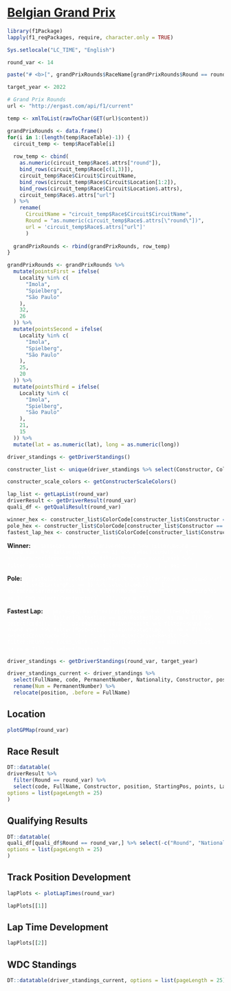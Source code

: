 # <b>[Belgian Grand Prix](http://en.wikipedia.org/wiki/2022_Belgian_Grand_Prix)</b>

```r
library(f1Package)
lapply(f1_reqPackages, require, character.only = TRUE) 

Sys.setlocale("LC_TIME", "English")
```

```r
round_var <- 14

paste("# <b>[", grandPrixRounds$RaceName[grandPrixRounds$Round == round_var], "](", grandPrixRounds$url[round_var], ")</b>", sep = "")

target_year <- 2022
```

```r
# Grand Prix Rounds
url <- "http://ergast.com/api/f1/current"

temp <- xmlToList(rawToChar(GET(url)$content))

grandPrixRounds <- data.frame()
for(i in 1:(length(temp$RaceTable)-1)) {
  circuit_temp <- temp$RaceTable[i]
  
  row_temp <- cbind(
    as.numeric(circuit_temp$Race$.attrs["round"]),
    bind_rows(circuit_temp$Race[c(1,3)]),
    circuit_temp$Race$Circuit$CircuitName,
    bind_rows(circuit_temp$Race$Circuit$Location[1:2]),
    bind_rows(circuit_temp$Race$Circuit$Location$.attrs),
    circuit_temp$Race$.attrs["url"]
  ) %>%
    rename(
      CircuitName = "circuit_temp$Race$Circuit$CircuitName",
      Round = "as.numeric(circuit_temp$Race$.attrs[\"round\"])",
      url = 'circuit_temp$Race$.attrs["url"]'
      )
  
  grandPrixRounds <- rbind(grandPrixRounds, row_temp)
}

grandPrixRounds <- grandPrixRounds %>%
  mutate(pointsFirst = ifelse(
    Locality %in% c(
      "Imola",
      "Spielberg",
      "São Paulo"
    ),
    32,
    26
  )) %>%
  mutate(pointsSecond = ifelse(
    Locality %in% c(
      "Imola",
      "Spielberg",
      "São Paulo"
    ),
    25,
    20
  )) %>%
  mutate(pointsThird = ifelse(
    Locality %in% c(
      "Imola",
      "Spielberg",
      "São Paulo"
    ),
    21,
    15
  )) %>%
  mutate(lat = as.numeric(lat), long = as.numeric(long))
```

```r
driver_standings <- getDriverStandings()

constructer_list <- unique(driver_standings %>% select(Constructor, ColorCode))

constructer_scale_colors <- getConstructerScaleColors()

lap_list <- getLapList(round_var)
driverResult <- getDriverResult(round_var)
quali_df <- getQualiResult(round_var)
```

```r
winner_hex <- constructer_list$ColorCode[constructer_list$Constructor == as.character(driverResult %>% filter(Round == round_var) %>% filter(position == 1) %>% select(Constructor))]
pole_hex <- constructer_list$ColorCode[constructer_list$Constructor == as.character(driverResult %>% filter(Round == round_var) %>% filter(StartingPos == 1) %>% select(Constructor))]
fastest_lap_hex <- constructer_list$ColorCode[constructer_list$Constructor == as.character(driverResult %>% filter(Round == round_var) %>% filter(FastestLap == min(FastestLap, na.rm = T)) %>% select(Constructor))]
```


**Winner:** <span style="background-color:`r winner_hex`;color:white">&nbsp;`r paste(as.character(driverResult %>% filter(Round == round_var) %>% filter(position == 1) %>% select(code)), " (", as.character(driverResult %>% filter(Round == round_var) %>% filter(position == 1) %>% select(Constructor)), ")", sep = "")`&nbsp;</span> <br>

**Pole:** <span style="background-color:`r pole_hex`;color:white">&nbsp;`r paste(as.character(driverResult %>% filter(Round == round_var) %>% filter(StartingPos == 1) %>% select(code)), " (", as.character(driverResult %>% filter(Round == round_var, StartingPos == 1) %>% select(Constructor)), ")", sep = "")`&nbsp;</span>  <br>

**Fastest Lap:** <span style="background-color:`r fastest_lap_hex`;color:white">&nbsp;`r paste(as.character(driverResult %>% filter(Round == round_var) %>% filter(FastestLap == min(FastestLap, na.rm = T)) %>% select(code)), " (", as.character(driverResult %>% filter(Round == round_var) %>% filter(FastestLap == min(FastestLap, na.rm = T)) %>% select(Constructor)), ") - ", as.character(driverResult %>% filter(Round == round_var) %>% filter(FastestLap == min(FastestLap, na.rm = T)) %>% select(FastestLap)), "s", sep = "")`&nbsp;</span>

```r
driver_standings <- getDriverStandings(round_var, target_year)

driver_standings_current <- driver_standings %>%
  select(FullName, code, PermanentNumber, Nationality, Constructor, position, points, wins) %>%
  rename(Num = PermanentNumber) %>%
  relocate(position, .before = FullName)
```

## Location

```r
plotGPMap(round_var)
```

## Race Result

```r
DT::datatable(
driverResult %>%
  filter(Round == round_var) %>%
  select(code, FullName, Constructor, position, StartingPos, points, Laps, Status, FastestLap, avgSpeedKph), 
options = list(pageLength = 25)
)
```

## Qualifying Results

```r
DT::datatable(
quali_df[quali_df$Round == round_var,] %>% select(-c("Round", "Nationality")),
options = list(pageLength = 25)
)
```

## Track Position Development

```r
lapPlots <- plotLapTimes(round_var)

lapPlots[[1]]
```

## Lap Time Development

```r
lapPlots[[2]]
```

## WDC Standings

```r
DT::datatable(driver_standings_current, options = list(pageLength = 25), rownames = F)
```
